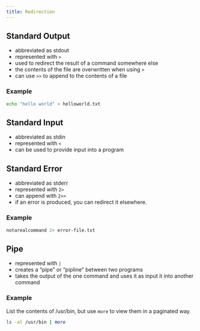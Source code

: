 ```yaml
---
title: Redirection
---
```


## Standard Output

- abbreviated as stdout
- represented with `>`
- used to redirect the result of a command somewhere else
- the contents of the file are overwritten when using `>`
- can use `>>` to append to the contents of a file

### Example
```sh
echo "hello world" > helloworld.txt
```


## Standard Input

- abbreviated as stdin
- represented with `<`
- can be used to provide input into a program 


## Standard Error

- abbreviated as stderr
- represented with `2>`
- can append with `2>>`
- if an error is produced, you can redirect it elsewhere.


### Example

```sh
notarealcommand 2> error-file.txt
```


## Pipe

- represented with `|`
- creates a "pipe" or "pipline" between two programs
- takes the output of the one command and uses it as input it into another command

### Example 

List the contents of /usr/bin, but use `more` to view them in a paginated way.

```sh
ls -al /usr/bin | more
```


